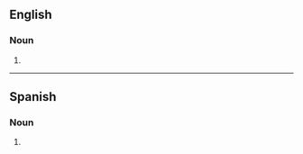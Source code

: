 {{also|transgènes}}

==English==

===Noun===
{{head|en|noun form}}

# {{plural of|en|transgene}}

----

==Spanish==

===Noun===
{{head|es|noun form}}

# {{plural of|es|transgén}}
